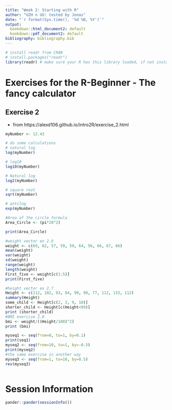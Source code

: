 ```yaml
---
title: "Week 2: Starting with R"
author: "UZH n UU: tested by Jonas"
date: "`r format(Sys.time(), '%d %B, %Y')`"
output:
  bookdown::html_document2: default
  bookdown::pdf_document2: default
bibliography: bibliography.bib
---
```


```r
# install readr from CRAN
# install.packages("readr")
library(readr) # make sure your R has this library loaded, if not install it (see line above)
```

# Exercises for the R-Beginner - The fancy calculator

## Exercise 2
* from https://alexd106.github.io/intro2R/exercise_2.html
```r
myNumber <- 12.43

# do some calculations
# natural log
log(myNumber)
```
```r
# log10
log10(myNumber)
```
```r
# Natural log
log2(myNumber)
```
```r
# square root
sqrt(myNumber)
```
```r
# antilog
exp(myNumber)
```
```r
#Area of the circle formula
Area_Circle <- (pi*20^2)

print(Area_Circle)
```
```r
#weight vector ex 2.6
weight <- c(69, 62, 57, 59, 59, 64, 56, 66, 67, 66)
mean(weight)
var(weight)
sd(weight)
range(weight)
length(weight)
First_five <- weight[c(1:5)]
print(First_five)
```
```r
#height vector ex 2.7
Height <- c(112, 102, 83, 84, 99, 90, 77, 112, 133, 112)
summary(Height)
some_child <- Height[c(2, 3, 9, 10)]
shorter_child <- Height[c(Height<99)]
print (shorter_child)
#BMI exercise 2.8
bmi <- weight/((Height/100)^2)
print (bmi)
```
```r
myseq1 <- seq(from=0, to=1, by=0.1)
print(seq1)
myseq2 <- seq(from=10, to=1, by=-0.5)
print(myseq2)
#the same exercise in another way
myseq3 <- seq(from=1, to=10, by=0.5)
rev(myseq3)
```
```r

```



# Session Information

```r
pander::pander(sessionInfo())
```


